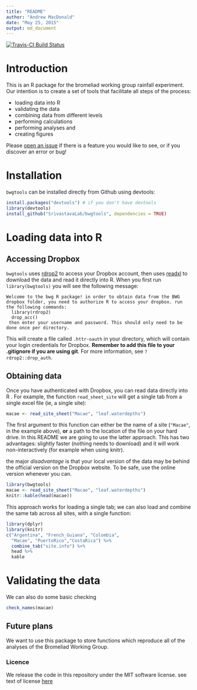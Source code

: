 ```yaml
---
title: "README"
author: "Andrew MacDonald"
date: "May 25, 2015"
output: md_document
---
```


[![Travis-CI Build Status](https://travis-ci.org/SrivastavaLab/bwgtools.png?branch=master)](https://travis-ci.org/SrivastavaLab/bwgtools)

# Introduction
This is an R package for the bromeliad working group rainfall experiment. Our intention is to create a set of tools that facilitate all steps of the process:

* loading data into R
* validating the data
* combining data from different levels
* performing calculations
* performing analyses and
* creating figures

Please [open an issue](https://github.com/SrivastavaLab/bwgtools/issues) if there is a feature you would like to see, or if you discover an error or bug!

# Installation

`bwgtools` can be installed directly from Github using devtools:

```r
install.packages("devtools") # if you don't have devtools
library(devtools)
install_github("SrivastavaLab/bwgtools", dependencies = TRUE)
```

# Loading data into R
## Accessing Dropbox

`bwgtools` uses [rdrop2](https://github.com/karthik/rdrop2) to access your Dropbox account, then uses [readxl](https://github.com/hadley/readxl) to download the data and read it directly into R. When you first run `library(bwgtools)` you will see the following message:

```
Welcome to the bwg R package! in order to obtain data from the BWG dropbox folder, you need to authorize R to access your dropbox. run the following commands: 
  library(rdrop2) 
  drop_acc() 
 then enter your username and password. This should only need to be done once per directory.
```

This will create a file called `.httr-oauth` in your directory, which will contain your login credentials for Dropbox. **Remember to add this file to your .gitignore if you are using git**. For more information, see `?rdrop2::drop_auth`.

## Obtaining data

Once you have authenticated with Dropbox, you can read data directly into R . For example, the function `read_sheet_site` will get a single tab from a single excel file (ie, a single site):

```r
macae <- read_site_sheet("Macae", "leaf.waterdepths")
```

The first argument to this function can either be the name of a site (`"Macae"`, in the example above), **or** a path to the location of the file on your hard drive. In this README we are going to use the latter approach. This has two advantages: slightly faster (nothing needs to download) and it will work non-interactively (for example when using knitr).

the major _disadvantage_ is that your local version of the data may be behind the official version on the Dropbox website. To be safe, use the online version whenever you can.

```r
library(bwgtools)
macae <- read_site_sheet("Macae", "leaf.waterdepths")
knitr::kable(head(macae))
```

This approach works for loading a single tab; we can also load and combine the same tab across all sites, with a single function:

```r
library(dplyr)
library(knitr)
c("Argentina", "French_Guiana", "Colombia",
  "Macae", "PuertoRico","CostaRica") %>%
  combine_tab("site.info") %>% 
  head %>% 
  kable
```

# Validating the data
We can also do some basic checking 

```r
check_names(macae)
```

## Future plans

We want to use this package to store functions which reproduce all of the analyses of the Bromeliad Working Group.

### Licence
We release the code in this repository under the MIT software license. see text of license [here](LICENSE)
